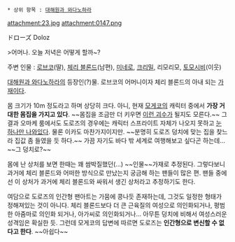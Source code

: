  * 상위 항목 : [[대해원과 와다노하라]]

attachment:23.jpg
attachment:0147.png

ドローズ
Doloz

>어머나. 오늘 저녁은 어떻게 할까~?

주변 인물 : [[로브코]](딸), [[체리 블론드]](남편), [[미네로]], [[크리밀]], 리모리모, [[토모시비]](이웃)

[[대해원과 와다노하라]]의 등장인(?)물. 로브코의 어머니이자 체리 블론드의 아내 되는 [[가재]]이다. 

몸 크기가 10m 정도라고 하며 상당히 크다. 아니, 현재 [[모게코]]의 캐릭터 중에서 '''가장 거대한 몸집을 가지고 있다'''. ~~몸집을 조금만 더 키우면 [[에비라|이런 괴수]]가 될지도 모른다.~~ 그 결과 오마케 룸에서도 도로즈의 경우에는 캐릭터 스프라이트 자체가 나오지 못하고 [http://img4.wikia.nocookie.net/__cb20140822215424/wadanohara/images/4/48/Doloz_mini_sprite.png 눈 하나만 나와있다]. 물론 이카도 마찬가지이지만. ~~분명히 도로즈 덩치에 맞는 집을 찾느라 집값 좀 들였을 듯 하다.~~ 가끔 자기도 바다 밖 세계로 여행해보고 싶다곤 하는데... ~~그 덩치로?~~

몸에 난 상처를 보면 한때는 꽤 쌈박질했던(...) ~~인물~~가재로 추정된다. 그렇다보니 과거에 체리 블론드와 어떠한 방식으로 만났는지 궁금해 하는 팬들이 많은 편. 팬들 중에선 이 상처가 과거에 체리 블론드와 싸워서 생긴 상처라고 추정하기도 한다.

여담으로 도로즈의 인간형 팬아트는 가뭄에 콩나듯 존재하는데, 그것도 일정한 형태가 정해져있는 것이 아니다. 체리 블론드보다 더 큰 근육질의 여성으로 의인화되거나, 평범한 아줌마로 의인화 되거나, 아가씨로 의인화되거나... 아무튼 덩치에 비해서 여성스러운 성격임은 확실한 듯. 그런데 모게코의 답변에 따르면 도로즈는 '''인간형으로 변신할 수 없다고 한다'''. ~~아쉽다~~
